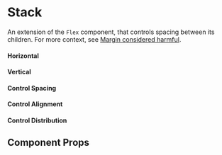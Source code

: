 
<Meta title="Components/Stack" component={Stack} />

# Stack

An extension of the `Flex` component, that controls spacing between its children. For more context, see [Margin considered harmful](https://mxstbr.com/thoughts/margin).

#### Horizontal

<Preview>
  <Story name="horizontal">
    <Stack bg="secondary">
      <Box bg="ui.primary" width={3} height={3} />
      <Box bg="ui.primary" width={3} height={3} />
      <Box bg="ui.primary" width={3} height={3} />
      <Box bg="ui.primary" width={3} height={3} />
    </Stack>
  </Story>
</Preview>

#### Vertical

<Preview>
  <Story name="vertical">
    <Stack bg="bg.secondary" axis="vertical">
      <Box bg="ui.primary" width={3} height={3} />
      <Box bg="ui.primary" width={3} height={3} />
      <Box bg="ui.primary" width={3} height={3} />
      <Box bg="ui.primary" width={3} height={3} />
    </Stack>
  </Story>
</Preview>

#### Control Spacing

<Preview>
  <Story name="spacing">
    <Stack bg="bg.secondary" space={[4, 5, 6]}>
      <Box bg="ui.primary" width={3} height={3} />
      <Box bg="ui.primary" width={3} height={3} />
      <Box bg="ui.primary" width={3} height={3} />
      <Box bg="ui.primary" width={3} height={3} />
    </Stack>
  </Story>
</Preview>

#### Control Alignment

<Preview>
  <Story name="alignment">
    <Stack axis="vertical">
      <Stack bg="bg.secondary" alignment="start">
        <Box bg="ui.primary" width={2} height={2} />
        <Box bg="ui.primary" width={2} height={2} />
        <Box bg="ui.primary" width={2} height={2} />
        <Box bg="ui.primary" width={2} height={2} />
      </Stack>
      <Stack bg="bg.secondary" alignment="center">
        <Box bg="ui.primary" width={2} height={2} />
        <Box bg="ui.primary" width={2} height={2} />
        <Box bg="ui.primary" width={2} height={2} />
        <Box bg="ui.primary" width={2} height={2} />
      </Stack>
      <Stack bg="bg.secondary" alignment="end">
        <Box bg="ui.primary" width={2} height={2} />
        <Box bg="ui.primary" width={2} height={2} />
        <Box bg="ui.primary" width={2} height={2} />
        <Box bg="ui.primary" width={2} height={2} />
      </Stack>
    </Stack>
  </Story>
</Preview>

#### Control Distribution

<Preview>
  <Story name="distribution">
    <Stack axis="vertical">
      <Stack bg="bg.secondary" distribution="start" height={3}>
        <Box bg="ui.primary" width={2} height={2} />
        <Box bg="ui.primary" width={2} height={2} />
        <Box bg="ui.primary" width={2} height={2} />
        <Box bg="ui.primary" width={2} height={2} />
      </Stack>
      <Stack bg="bg.secondary" distribution="center" height={3}>
        <Box bg="ui.primary" width={2} height={2} />
        <Box bg="ui.primary" width={2} height={2} />
        <Box bg="ui.primary" width={2} height={2} />
        <Box bg="ui.primary" width={2} height={2} />
      </Stack>
      <Stack bg="bg.secondary" distribution="end" height={3}>
        <Box bg="ui.primary" width={2} height={2} />
        <Box bg="ui.primary" width={2} height={2} />
        <Box bg="ui.primary" width={2} height={2} />
        <Box bg="ui.primary" width={2} height={2} />
      </Stack>
    </Stack>
  </Story>
</Preview>

## Component Props

<Props of={Stack} />

